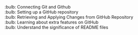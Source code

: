 :bulb: Connecting Git and Github<br>
:bulb: Setting up a GitHub repository<br>
:bulb: Retrieving and Applying Changes from GitHub Repository<br>
:bulb: Learning about extra features on GitHub <br>
:bulb: Understand the significance of README files